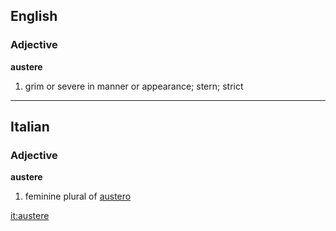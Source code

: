 ==English==
===Adjective===
'''austere'''
# grim or severe in manner or appearance; stern; strict

-----

==Italian==
===Adjective===
'''austere'''

# feminine plural of [[austero]]

[[it:austere]]